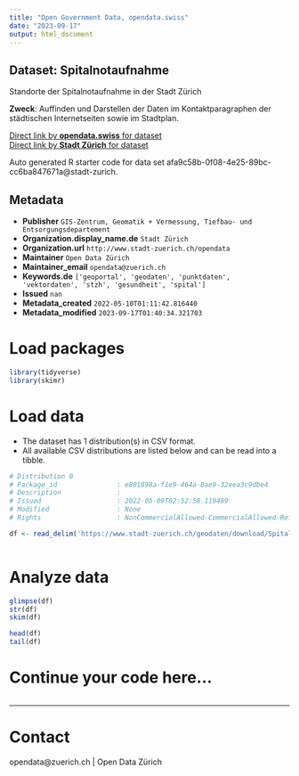 ```yaml
---
title: "Open Government Data, opendata.swiss"
date: "2023-09-17"
output: html_document
---
```


## Dataset: Spitalnotaufnahme

Standorte der Spitalnotaufnahme in der Stadt Zürich

**Zweck**: Auffinden und Darstellen der Daten im Kontaktparagraphen der städtischen Internetseiten sowie im Stadtplan.

[Direct link by **opendata.swiss** for dataset](https://opendata.swiss/de/dataset/spitalnotaufnahme)<br>
[Direct link by **Stadt Zürich** for dataset](https://data.stadt-zuerich.ch/dataset/geo_spitalnotaufnahme)

Auto generated R starter code for data set afa9c58b-0f08-4e25-89bc-cc6ba847671a@stadt-zurich.

## Metadata

- **Publisher** `GIS-Zentrum, Geomatik + Vermessung, Tiefbau- und Entsorgungsdepartement`
- **Organization.display_name.de** `Stadt Zürich`
- **Organization.url** `http://www.stadt-zuerich.ch/opendata`
- **Maintainer** `Open Data Zürich`
- **Maintainer_email** `opendata@zuerich.ch`
- **Keywords.de** `['geoportal', 'geodaten', 'punktdaten', 'vektordaten', 'stzh', 'gesundheit', 'spital']`
- **Issued** `nan`
- **Metadata_created** `2022-05-10T01:11:42.816440`
- **Metadata_modified** `2023-09-17T01:40:34.321703`


# Load packages

```r

library(tidyverse)
library(skimr)

```

# Load data

-   The dataset has 1 distribution(s) in CSV format.
-   All available CSV distributions are listed below and can be read into a tibble.

```r

# Distribution 0
# Package_id               : e801898a-f1e9-464a-8ae9-32eea3c9dbe4
# Description              : 
# Issued                   : 2022-05-09T02:52:58.119469
# Modified                 : None
# Rights                   : NonCommercialAllowed-CommercialAllowed-ReferenceNotRequired

df <- read_delim('https://www.stadt-zuerich.ch/geodaten/download/Spitalnotaufnahme?format=10008')



```

# Analyze data

```r

glimpse(df)
str(df)
skim(df)

head(df)
tail(df)

```

# Continue your code here...

```r

```

------------------------------------------------------------------------

# Contact

opendata@zuerich.ch | Open Data Zürich
